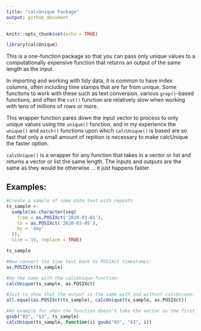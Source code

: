 ```yaml
---
title: "calcUnique Package"
output: github_document
---
```


```r
knitr::opts_chunk$set(echo = TRUE)

library(calcUnique)

```


This is a one-function package so that you can pass only unique values to a computationally expensive function that returns an output of the same length as the input.

In importing and working with tidy data, it is common to have index columns, often including time stamps
that are far from unique. Some funcitons to work with these such as text conversion, various `grep()`-based
functions, and often the `cut()` function are relatively slow when working with tens of millions of rows or more.

This wrapper function pares down the input vector to process to only unique values using hte `unique()` function, and 
in my experience the `unique()` and `match()` functions upon which `calcUnique()` is based are so fast that
only a small amount of repition is necessary to make calcUnique the faster option.

`calcUnique()` is a wrapper for any function that takes in a vector or list and returns a vector or list the same length. The inputs and outputs are the same as they would be otherwise ... it just happens faster.

## Examples:

```r

#Create a sample of some date text with repeats
ts_sample <-
  sample(as.character(seq(
    from = as.POSIXct('2020-03-01'),
    to = as.POSIXct('2020-03-05'),
    by = 'day'
  )),
  size = 10, replace = TRUE)

ts_sample

#Now convert the time text back to POSIXct timestamps:
as.POSIXct(ts_sample)

#Do the same with the calcUnique function:
calcUnique(ts_sample, as.POSIXct)

#Just to show that the output is the same with and without calcUnique:
all.equal(as.POSIXct(ts_sample), calcUnique(ts_sample, as.POSIXct))

#An example for when the function doesn't take the vector as the first argument:
gsub("03", "$3", ts_sample)
calcUnique(ts_sample, function(i) gsub("03", "$3", i))

```

